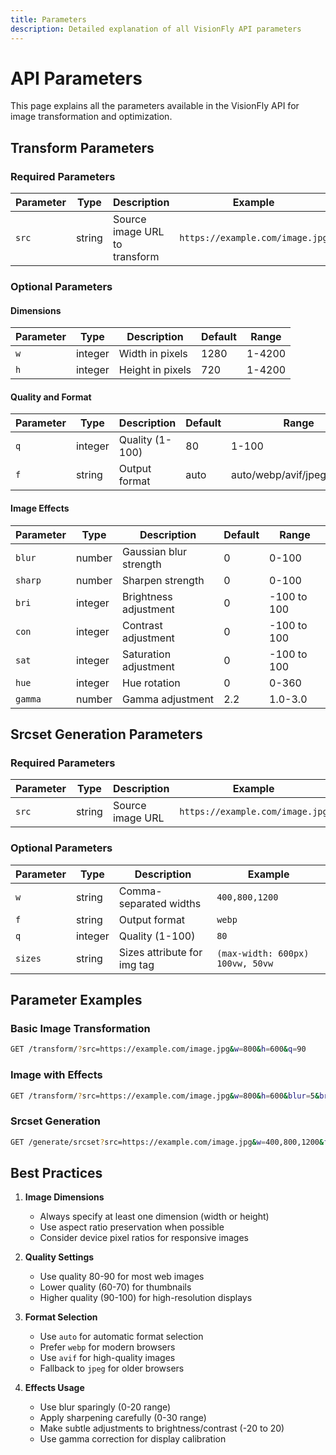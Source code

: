 ```yaml
---
title: Parameters
description: Detailed explanation of all VisionFly API parameters
---
```


# API Parameters

This page explains all the parameters available in the VisionFly API for image transformation and optimization.

## Transform Parameters

### Required Parameters

| Parameter | Type   | Description                   | Example                         |
| --------- | ------ | ----------------------------- | ------------------------------- |
| `src`     | string | Source image URL to transform | `https://example.com/image.jpg` |

### Optional Parameters

#### Dimensions

| Parameter | Type    | Description      | Default | Range  |
| --------- | ------- | ---------------- | ------- | ------ |
| `w`       | integer | Width in pixels  | 1280    | 1-4200 |
| `h`       | integer | Height in pixels | 720     | 1-4200 |

#### Quality and Format

| Parameter | Type    | Description     | Default | Range                       |
| --------- | ------- | --------------- | ------- | --------------------------- |
| `q`       | integer | Quality (1-100) | 80      | 1-100                       |
| `f`       | string  | Output format   | auto    | auto/webp/avif/jpeg/jpg/png |

#### Image Effects

| Parameter | Type    | Description            | Default | Range       |
| --------- | ------- | ---------------------- | ------- | ----------- |
| `blur`    | number  | Gaussian blur strength | 0       | 0-100       |
| `sharp`   | number  | Sharpen strength       | 0       | 0-100       |
| `bri`     | integer | Brightness adjustment  | 0       | -100 to 100 |
| `con`     | integer | Contrast adjustment    | 0       | -100 to 100 |
| `sat`     | integer | Saturation adjustment  | 0       | -100 to 100 |
| `hue`     | integer | Hue rotation           | 0       | 0-360       |
| `gamma`   | number  | Gamma adjustment       | 2.2     | 1.0-3.0     |

## Srcset Generation Parameters

### Required Parameters

| Parameter | Type   | Description      | Example                         |
| --------- | ------ | ---------------- | ------------------------------- |
| `src`     | string | Source image URL | `https://example.com/image.jpg` |

### Optional Parameters

| Parameter | Type    | Description                 | Example                          |
| --------- | ------- | --------------------------- | -------------------------------- |
| `w`       | string  | Comma-separated widths      | `400,800,1200`                   |
| `f`       | string  | Output format               | `webp`                           |
| `q`       | integer | Quality (1-100)             | `80`                             |
| `sizes`   | string  | Sizes attribute for img tag | `(max-width: 600px) 100vw, 50vw` |

## Parameter Examples

### Basic Image Transformation

```bash
GET /transform/?src=https://example.com/image.jpg&w=800&h=600&q=90
```

### Image with Effects

```bash
GET /transform/?src=https://example.com/image.jpg&w=800&h=600&blur=5&bri=10&con=20
```

### Srcset Generation

```bash
GET /generate/srcset?src=https://example.com/image.jpg&w=400,800,1200&f=webp&q=80
```

## Best Practices

1. **Image Dimensions**

   - Always specify at least one dimension (width or height)
   - Use aspect ratio preservation when possible
   - Consider device pixel ratios for responsive images

2. **Quality Settings**

   - Use quality 80-90 for most web images
   - Lower quality (60-70) for thumbnails
   - Higher quality (90-100) for high-resolution displays

3. **Format Selection**

   - Use `auto` for automatic format selection
   - Prefer `webp` for modern browsers
   - Use `avif` for high-quality images
   - Fallback to `jpeg` for older browsers

4. **Effects Usage**
   - Use blur sparingly (0-20 range)
   - Apply sharpening carefully (0-30 range)
   - Make subtle adjustments to brightness/contrast (-20 to 20)
   - Use gamma correction for display calibration

